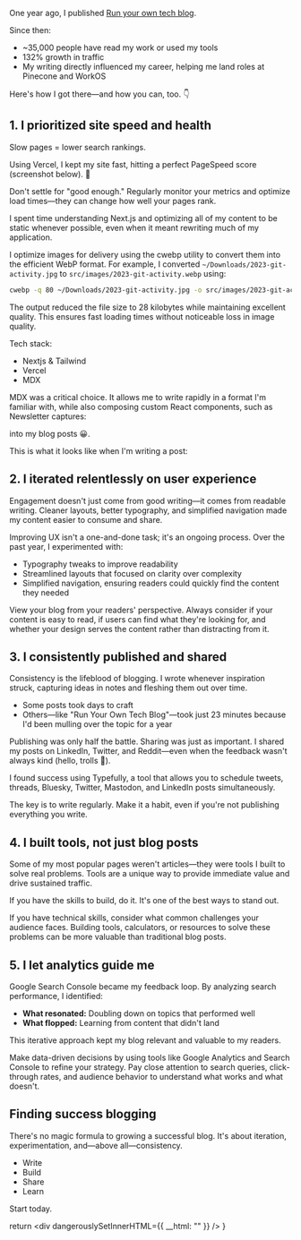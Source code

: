 One year ago, I published [Run your own tech blog](/blog/run-your-own-tech-blog). 

Since then:
 * ~35,000 people have read my work or used my tools
 * 132% growth in traffic
 * My writing directly influenced my career, helping me land roles at Pinecone and WorkOS

Here's how I got there—and how you can, too. 👇

## 1. I prioritized site speed and health

Slow pages = lower search rankings.



Using Vercel, I kept my site fast, hitting a perfect PageSpeed score (screenshot below). 🚦

Don't settle for "good enough." Regularly monitor your metrics and optimize load times—they can change how well your pages rank. 

I spent time understanding Next.js and optimizing all of my content to be static whenever possible, even when it meant rewriting much of my application. 

I optimize images for delivery using the cwebp utility to convert them into the efficient WebP format. For example, I converted `~/Downloads/2023-git-activity.jpg` to `src/images/2023-git-activity.webp` using:

```bash
cwebp -q 80 ~/Downloads/2023-git-activity.jpg -o src/images/2023-git-activity.webp
```

The output reduced the file size to 28 kilobytes while maintaining excellent quality. This ensures fast loading times without noticeable loss in image quality.

Tech stack:
 * Nextjs & Tailwind 
 * Vercel
 * MDX

 MDX was a critical choice. It allows me to write rapidly in a format I'm familiar with, while also composing custom React components, such as Newsletter captures: 

 <NewsletterWrapper />

 into my blog posts 😀. 

 This is what it looks like when I'm writing a post: 

 

## 2. I iterated relentlessly on user experience 



Engagement doesn't just come from good writing—it comes from readable writing. Cleaner layouts, better typography, and simplified navigation made my content easier to consume and share.

Improving UX isn't a one-and-done task; it's an ongoing process. Over the past year, I experimented with:
* Typography tweaks to improve readability
* Streamlined layouts that focused on clarity over complexity
* Simplified navigation, ensuring readers could quickly find the content they needed

View your blog from your readers' perspective. Always consider if your content is easy to read, if users can find what they're looking for, and whether your design serves the content rather than distracting from it.

## 3. I consistently published and shared

Consistency is the lifeblood of blogging. I wrote whenever inspiration struck, capturing ideas in notes and fleshing them out over time.

* Some posts took days to craft
* Others—like "Run Your Own Tech Blog"—took just 23 minutes because I'd been mulling over the topic for a year

Publishing was only half the battle. Sharing was just as important. I shared my posts on LinkedIn, Twitter, and Reddit—even when the feedback wasn't always kind (hello, trolls 👋).

I found success using Typefully, a tool that allows you to schedule tweets, threads, Bluesky, Twitter, Mastodon, and LinkedIn posts simultaneously.



The key is to write regularly. Make it a habit, even if you're not publishing everything you write.

## 4. I built tools, not just blog posts



Some of my most popular pages weren't articles—they were tools I built to solve real problems. Tools are a unique way to provide immediate value and drive sustained traffic.

If you have the skills to build, do it. It's one of the best ways to stand out.

If you have technical skills, consider what common challenges your audience faces. Building tools, calculators, or resources to solve these problems can be more valuable than traditional blog posts.

## 5. I let analytics guide me 



Google Search Console became my feedback loop. By analyzing search performance, I identified:
* **What resonated:** Doubling down on topics that performed well
* **What flopped:** Learning from content that didn't land

This iterative approach kept my blog relevant and valuable to my readers.

Make data-driven decisions by using tools like Google Analytics and Search Console to refine your strategy. Pay close attention to search queries, click-through rates, and audience behavior to understand what works and what doesn't.

## Finding success blogging 

There's no magic formula to growing a successful blog. It's about iteration, experimentation, and—above all—consistency.
* Write
* Build
* Share
* Learn

Start today. 


  return <div dangerouslySetInnerHTML={{ __html: "" }} />
}
